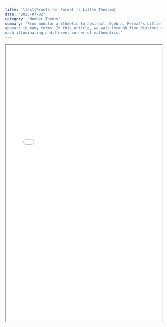 ```yaml
---
title: '\text{Proofs for Fermat''s Little Theorem}'
date: "2025-07-02"
category: "Number Theory"
summary: "From modular arithmetic to abstract algebra, Fermat's Little Theorem
appears in many forms. In this article, we walk through five distinct proofs of the theorem,
each illuminating a different corner of mathematics."
---
```


<iframe
  src="/pdf/flt.pdf"
  width="100%"
  height="890px"
  style={{ border: "1px solid #ccc", borderRadius: "8px" }}
/>
